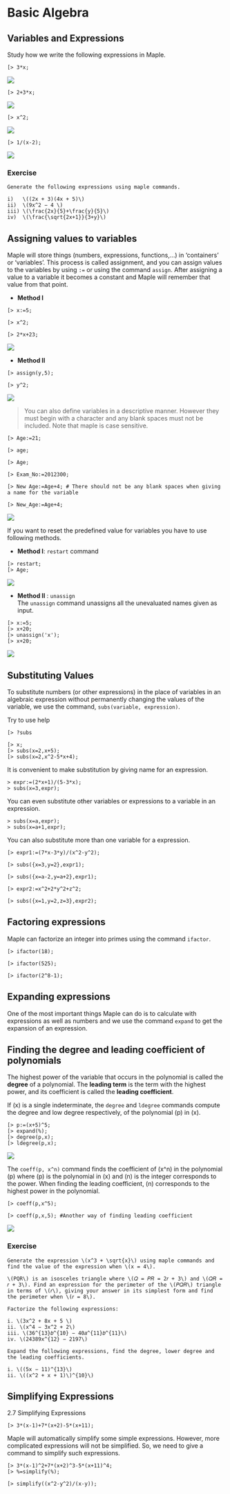 # Basic Algebra


## Variables and Expressions

Study how we write the following expressions in Maple.


```
[> 3*x;
```
![](figures/Lesson 1/fig50.png)
```
[> 2+3*x;
```
![](figures/Lesson 1/fig51.png)
```
[> x^2;
```
![](figures/Lesson 1/fig52.png)
```
[> 1/(x-2);
```
![](figures/Lesson 1/fig53.png)

### Exercise

```exercise
Generate the following expressions using maple commands.

i)   \((2x + 3)(4x + 5)\)
ii)  \(9x^2 − 4 \)
iii) \(\frac{2x}{5}+\frac{y}{5}\)
iv)  \(\frac{\sqrt{2x+1}}{3+y}\)
```
## Assigning values to variables

Maple will store things (numbers, expressions, functions,…) in ‘containers’ or ‘variables’. 
This process is called assignment, and you can assign values to the variables by using `:=` or using the command `assign`. After assigning a value to a variable it becomes a constant and Maple will remember that value from that point.


- **Method I**
```
[> x:=5;
```

```
[> x^2;
```
```
[> 2*x+23;
```
![](figures/Lesson 1/fig56.png)


- **Method II**

```
[> assign(y,5);
```
```
[> y^2;
```
![](figures/Lesson 1/fig57.png)


> You can also define variables in a descriptive manner. However they must begin with a character and any blank spaces must not be included. Note that maple is case sensitive.


```
[> Age:=21;
```
```
[> age;
```
```
[> Age;
```
```
[> Exam_No:=2012300;
```
```
[> New Age:=Age+4; # There should not be any blank spaces when giving a name for the variable
```

```
[> New_Age:=Age+4;
```
![](figures/Lesson 1/fig59.png)


If you want to reset the predefined value for variables you have to use following methods.

- **Method I**:  `restart` command\
```
[> restart;
[> Age;
```
![](figures/Lesson 1/fig60.png)

- **Method II** : `unassign`\
The `unassign` command unassigns all the unevaluated names given as input.
```
[> x:=5;
[> x+20;
[> unassign('x');
[> x+20;
```

![](figures/Lesson 1/fig61.png)







## Substituting Values

To substitute numbers (or other expressions) in the place of variables in an algebraic expression without permanently changing the values of the variable, we use the command, 
`subs(variable, expression)`.

Try to use help

```
[> ?subs
```
```
[> x;
[> subs(x=2,x+5);
[> subs(x=2,x^2-5*x+4);
```

It is convenient to make substitution by giving name for an expression.

```
> expr:=(2*x+1)/(5-3*x);
> subs(x=3,expr);
```
You can even substitute other variables or expressions to a variable in an expression.
```
> subs(x=a,expr);
> subs(x=a+1,expr);
```
You can also substitute more than one variable for a expression.


```
[> expr1:=(7*x-3*y)/(x^2-y^2);
```
```
[> subs({x=3,y=2},expr1);
```
```
[> subs({x=a-2,y=a+2},expr1);
```
```
[> expr2:=x^2+2*y^2+z^2;
```
```
[> subs({x=1,y=2,z=3},expr2);
```



## Factoring expressions

Maple can factorize an integer into primes using the command `ifactor`.

```
[> ifactor(18);
```
```
[> ifactor(525);
```
```
[> ifactor(2^8-1);
```


## Expanding expressions

One of the most important things Maple can do is to calculate with expressions as well as numbers and we use the command `expand` to get the expansion of an expression.

## Finding the degree and leading coefficient of polynomials

The highest power of the variable that occurs in the polynomial is called the **degree** of a polynomial. 
The **leading term** is the term with the highest power, and its coefficient is called the **leading coefficient**. 

If \(x\) is a single indeterminate, the `degree` and `ldegree` commands compute the degree and low degree respectively, of the polynomial \(p\) in \(x\).

```
[> p:=(x+5)^5;
[> expand(%);
[> degree(p,x);
[> ldegree(p,x);
```

![](figures/Lesson 1/fig54.png)

The `coeff(p, x^n)` command finds the coefficient of \(x^n\) in the polynomial \(p\) where \(p\) is the 
polynomial in \(x\) and \(n\) is the integer corresponds to the power. When finding the leading coefficient, \(n\) corresponds to the highest power in the polynomial.

```
[> coeff(p,x^5);
```

```
[> coeff(p,x,5); #Another way of finding leading coefficient
```
![](figures/Lesson 1/fig55.png)


### Exercise

```exercise
Generate the expression \(x^3 + \sqrt{x}\) using maple commands and find the value of the expression when \(x = 4\).
```

```exercise
\(PQR\) is an isosceles triangle where \(𝑄 = 𝑃𝑅 = 2𝑟 + 3\) and \(𝑄𝑅 = 𝑟 + 3\). Find an expression for the perimeter of the \(𝑃𝑄𝑅\) triangle in terms of \(𝑟\), giving your answer in its simplest form and find the perimeter when \(𝑟 = 8\).
```

```exercise
Factorize the following expressions:

i. \(3x^2 + 8x + 5 \)
ii. \(x^4 − 3x^2 + 2\)
iii. \(36^{13}𝑏^{10} − 40𝑎^{11}𝑏^{11}\)
iv. \(24389x^{12} − 2197\)
```

```exercise
Expand the following expressions, find the degree, lower degree and the leading coefficients.

i. \((5x − 11)^{13}\)
ii. \((x^2 + x + 1)\)^{10}\)
```


## Simplifying Expressions

2.7 Simplifying Expressions
```
[> 3*(x-1)+7*(x+2)-5*(x+11);
```
Maple will automatically simplify some simple expressions. However, more complicated expressions will not be simplified. So, we need to give a command to simplify such expressions.

```
[> 3*(x-1)^2+7*(x+2)^3-5*(x+11)^4;
[> %=simplify(%);
```

```
[> simplify((x^2-y^2)/(x-y));
```